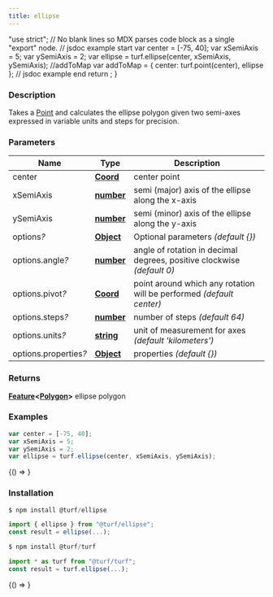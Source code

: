 ```yaml
---
title: ellipse
---
```



  "use strict";
  // No blank lines so MDX parses code block as a single "export" node.
  // jsdoc example start
  var center = [-75, 40];
  var xSemiAxis = 5;
  var ySemiAxis = 2;
  var ellipse = turf.ellipse(center, xSemiAxis, ySemiAxis);
  //addToMap
  var addToMap = { center: turf.point(center), ellipse };
  // jsdoc example end
  return <ExampleMap addToMap={addToMap} />;
}

### Description

Takes a [Point](https://tools.ietf.org/html/rfc7946#section-3.1.2) and calculates the ellipse polygon given two semi-axes expressed in variable units and steps for precision.

### Parameters

| Name                       | Type                                                                                            | Description                                                            |
| -------------------------- | ----------------------------------------------------------------------------------------------- | ---------------------------------------------------------------------- |
| center                     | **[Coord](https://tools.ietf.org/html/rfc7946#section-3.1.1)**                                  | center point                                                           |
| xSemiAxis                  | **[number](https://developer.mozilla.org/docs/Web/JavaScript/Reference/Global_Objects/Number)** | semi (major) axis of the ellipse along the x-axis                      |
| ySemiAxis                  | **[number](https://developer.mozilla.org/docs/Web/JavaScript/Reference/Global_Objects/Number)** | semi (minor) axis of the ellipse along the y-axis                      |
| options<i>?</i>            | **[Object](https://developer.mozilla.org/docs/Web/JavaScript/Reference/Global_Objects/Object)** | Optional parameters _(default &#123;&#125;)_                           |
| options.angle<i>?</i>      | **[number](https://developer.mozilla.org/docs/Web/JavaScript/Reference/Global_Objects/Number)** | angle of rotation in decimal degrees, positive clockwise _(default 0)_ |
| options.pivot<i>?</i>      | **[Coord](https://tools.ietf.org/html/rfc7946#section-3.1.1)**                                  | point around which any rotation will be performed _(default center)_   |
| options.steps<i>?</i>      | **[number](https://developer.mozilla.org/docs/Web/JavaScript/Reference/Global_Objects/Number)** | number of steps _(default 64)_                                         |
| options.units<i>?</i>      | **[string](https://developer.mozilla.org/docs/Web/JavaScript/Reference/Global_Objects/String)** | unit of measurement for axes _(default 'kilometers')_                  |
| options.properties<i>?</i> | **[Object](https://developer.mozilla.org/docs/Web/JavaScript/Reference/Global_Objects/Object)** | properties _(default &#123;&#125;)_                                    |

### Returns

**[Feature](https://tools.ietf.org/html/rfc7946#section-3.2)&lt;[Polygon](https://tools.ietf.org/html/rfc7946#section-3.1.6)&gt;** ellipse polygon

### Examples

```javascript
var center = [-75, 40];
var xSemiAxis = 5;
var ySemiAxis = 2;
var ellipse = turf.ellipse(center, xSemiAxis, ySemiAxis);
```

<BrowserOnly>{() => <Map0 />}</BrowserOnly>

### Installation

```javascript
$ npm install @turf/ellipse

import { ellipse } from "@turf/ellipse";
const result = ellipse(...);
```

```javascript
$ npm install @turf/turf

import * as turf from "@turf/turf";
const result = turf.ellipse(...);
```

<!-- Expose turf as global var for experimenting in the browser console -->

<BrowserOnly>{() => <WindowTurfGlobal turf={turf} />}</BrowserOnly>
